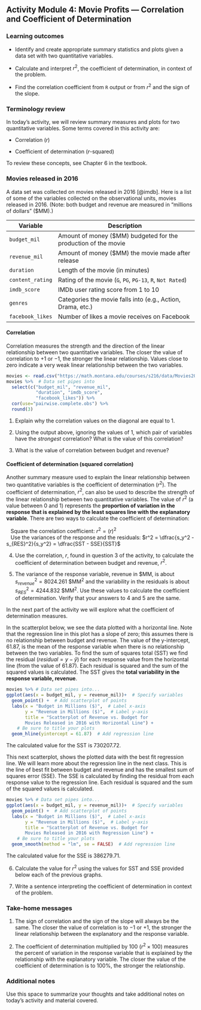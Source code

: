 ## Activity Module 4:  Movie Profits --- Correlation and Coefficient of Determination

\setstretch{1}

### Learning outcomes

* Identify and create appropriate summary statistics and plots
  given a data set with two quantitative variables.
  
* Calculate and interpret $r^2$, the coefficient of determination, in context of the problem.

* Find the correlation coefficient from `R` output or from $r^2$ and the sign of the slope.

### Terminology review

In today's activity, we will review summary measures and plots for two quantitative variables.  Some terms covered in this activity are:

* Correlation ($r$)

* Coefficient of determination ($r$-squared)

To review these concepts, see Chapter 6 in the textbook.  

### Movies released in 2016

A data set was collected on movies released in 2016 [@imdb].  Here is a list of some of the variables collected on the observational units, movies released in 2016.  (Note: both budget and revenue are measured in "millions of dollars" (\$MM).) 

| **Variable** 	| **Description** |
|----	|-------------	|
| `budget_mil` | Amount of money (\$MM) budgeted for the production of the movie |
| `revenue_mil` | Amount of money (\$MM) the movie made after release|
| `duration` | Length of the movie (in minutes)|
| `content_rating` | Rating of the movie (`G`, `PG`, `PG-13`, `R`, `Not Rated`)|
| `imdb_score` | IMDb user rating score from 1 to 10 |
| `genres` | Categories the movie falls into (e.g., Action, Drama, etc.) |
| `facebook_likes` | Number of likes a movie receives on Facebook |

\newpage

#### Correlation  {-}

Correlation measures the strength and the direction of the linear relationship between two quantitative variables.  The closer the value of correlation to $+1$ or $-1$, the stronger the linear relationship.  Values close to zero indicate a very weak linear relationship between the two variables.  

<!-- The following output shows a correlation matrix between several pairs of quantitative variables.  Upload and open the Movie Profits Out of Class Activity F22 Code `R` script file. Highlight and run lines 1--12. Highlight and run lines 1--12 to produce the same table as below. -->


```r
movies <- read.csv("https://math.montana.edu/courses/s216/data/Movies2016.csv") # Reads in data set
movies %>%  # Data set pipes into
  select(c("budget_mil", "revenue_mil", 
           "duration", "imdb_score", 
           "facebook_likes")) %>%
  cor(use="pairwise.complete.obs") %>%
  round(3)
```

1.  Explain why the correlation values on the diagonal are equal to 1.
\vspace{0.8in}

2.  Using the output above, ignoring the values of 1, which pair of variables have the *strongest* correlation? What is the value of this correlation?

\vspace{0.5in}

3.  What is the value of correlation between budget and revenue?

\vspace{0.3in}

#### Coefficient of determination (squared correlation) {-}

Another summary measure used to explain the linear relationship between two quantitative variables is the coefficient of determination ($r^2$). The coefficient of determination, $r^2$, can also be used to describe the strength of the linear relationship between two quantitative variables. The value of $r^2$ (a value between 0 and 1) represents the **proportion of variation in the response that is explained by the least squares line with the explanatory variable**.  There are two ways to calculate the coefficient of determination: 

|    Square the correlation coefficient:  $r^2 = (r)^2$

|    Use the variances of the response and the residuals:  $r^2 = \dfrac{s_y^2 - s_{RES}^2}{s_y^2} = \dfrac{SST - SSE}{SST}$


4.  Use the correlation, $r$, found in question 3 of the activity, to calculate the coefficient of determination between budget and revenue, $r^2$.

\vspace{.4in}

\newpage

5.  The variance of the response variable, revenue in \$MM, is about $s_{revenue}^2 = 8024.261$ \$MM$^2$  and the variability in the residuals is about $s_{RES}^2 = 4244.832$ \$MM$^2$.  Use these values to calculate the coefficient of determination.  Verify that your answers to 4 and 5 are the same.

\vspace{1in}

In the next part of the activity we will explore what the coefficient of determination measures. 

In the scatterplot below, we see the data plotted with a horizontal line. Note that the regression line in this plot has a slope of zero; this assumes there is no relationship between budget and revenue. The value of the y-intercept, 61.87, is the mean of the response variable when there is no relationship between the two variables.  To find the sum of squares total (SST) we find the residual ($residual = y - \hat{y}$) for each response value from the horizontal line (from the value of 61.87).  Each residual is squared and the sum of the squared values is calculated.  The SST gives the **total variability in the response variable, revenue**.  

```r
movies %>% # Data set pipes into...
ggplot(aes(x = budget_mil, y = revenue_mil))+  # Specify variables
  geom_point() +  # Add scatterplot of points
  labs(x = "Budget in Millions ($)",  # Label x-axis
       y = "Revenue in Millions ($)",  # Label y-axis
       title = "Scatterplot of Revenue vs. Budget for 
       Movies Released in 2016 with Horizontal Line") + 
    # Be sure to title your plots
  geom_hline(yintercept = 61.87)  # Add regression line
```

The calculated value for the SST is 730207.72.  

<!-- 6.  Write down the value of SSE given in this image.  Since this is the sum of squared errors (SSE) for the horizontal line we call this the total sum of squares (SST). -->
<!-- \vspace{3mm} -->

<!--     SST =  -->

This next scatterplot, shows the plotted data with the best fit regression line.  We will learn more about the regression line in the next class. This is the line of best fit between budget and revenue and has the smallest sum of squares error (SSE).  The SSE is calculated by finding the residual from each response value to the regression line.  Each residual is squared and the sum of the squared values is calculated.

```r
movies %>% # Data set pipes into...
ggplot(aes(x = budget_mil, y = revenue_mil))+  # Specify variables
  geom_point() +  # Add scatterplot of points
  labs(x = "Budget in Millions ($)",  # Label x-axis
       y = "Revenue in Millions ($)",  # Label y-axis
       title = "Scatterplot of Revenue vs. Budget for 
       Movies Released in 2016 with Regression Line") + 
    # Be sure to title your plots
  geom_smooth(method = "lm", se = FALSE)  # Add regression line
```

The calculated value for the SSE is 386279.71.

<!-- * Go to the website www.rossmanchance.com/ISIapplets.html and click on Corr/Regresssion under Quantitative Response.   -->

<!-- * Click `Clear` below the box containing the sample data.  -->

<!-- * Download and open the csv file "Movie2016" from D2L.  Copy the two columns containing `budget_mil` and `revenue_mil` including the headers and paste into the sample data box.   -->

<!-- * Click 'Use Data`. -->

<!-- 8.  Click on `Show Moveable Line`.  Write down the equation of the line given.  Why is the slope zero for this line? -->

<!-- \vspace{0.8in} -->

<!-- 9.  Click on `Show Squared Residuals`.  Write down the value for SSE.  Since this is the sum of squared errors (SSE) for the horizontal line we call this the total sum of squares (SST). -->

<!-- \newpage -->

<!-- 10. Click on `Show Regression Line`.  Write down the equation of the line given.  Does this match the least squares line found in Activity 4A question 4? -->

<!-- \vspace{1in} -->

<!-- 11. Click on `Show Squared Residuals`.  Write down the value for SSE. -->

<!-- \vspace{0.5in} -->

6.  Calculate the value for $r^2$ using the values for SST and SSE provided below each of the previous graphs.  

\vspace{1in}

7.  Write a sentence interpreting the coefficient of determination in context of the problem.

\newpage


### Take-home messages

1. The sign of correlation and the sign of the slope will always be the same.  The closer the value of correlation is to $-1$ or $+1$, the stronger the linear relationship between the explanatory and the response variable.  

2.  The coefficient of determination multiplied by 100 ($r^2 \times 100$) measures the percent of variation in the response variable that is explained by the relationship with the explanatory variable.  The closer the value of the coefficient of determination is to 100\%, the stronger the relationship.

### Additional notes

Use this space to summarize your thoughts and take additional notes on today's activity and material covered.

\newpage